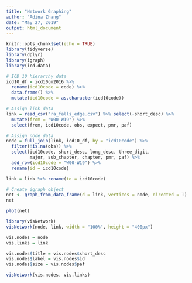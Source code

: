 ---
title: "Network Graphing"
author: "Adina Zhang"
date: "May 27, 2019"
output: html_document
---

```{r setup, include=FALSE}
knitr::opts_chunk$set(echo = TRUE)
library(tidyverse)
library(dplyr)
library(igraph)
library(icd.data)
```

```{r}
# ICD 10 hierarchy data
icd10_df = icd10cm2016 %>% 
  rename(icd10code = code) %>% 
  data.frame() %>% 
  mutate(icd10code = as.character(icd10code))

# Assign link data
link = read_csv("ra_falls_edge.csv") %>% select(-short_desc) %>% 
  mutate(from = "W00-W19") %>% 
  select(from, icd10code, obs, expect, pmr, paf)

# Assign node data
node = full_join(link, icd10_df, by = "icd10code") %>% 
  filter(!is.na(obs)) %>% 
  select(icd10code, short_desc, long_desc, three_digit, 
         major, sub_chapter, chapter, pmr, paf) %>% 
  add_row(icd10code = "W00-W19") %>% 
  rename(id = icd10code)

link = link %>% rename(to = icd10code)
```


```{r}
# Create igraph object
net <- graph_from_data_frame(d = link, vertices = node, directed = T) 
net
```

```{r}
plot(net)

```

```{r}
library(visNetwork)
visNetwork(node, link, width = "100%", height = "400px")
```

```{r}
vis.nodes = node
vis.links = link

vis.nodes$title = vis.nodes$short_desc
vis.nodes$label = vis.nodes$id
vis.nodes$size = vis.nodes$paf

visNetwork(vis.nodes, vis.links)
```



